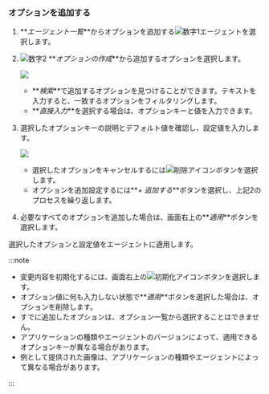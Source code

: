 ### オプションを追加する

<ProdImg img='app-set-agent-in-service.png' desc='エージェント設定' />

1.  **_エージェント一覧_**からオプションを追加する![数字1](/img/number-01.png)エージェントを選択します。

2.  ![数字2](/img/number-02.png) **_オプションの作成_**から追加するオプションを選択します。

    ![](/img/add-agent-option.png)

    -   **_検索_**で追加するオプションを見つけることができます。テキストを入力すると、一致するオプションをフィルタリングします。
    -   **_直接入力_**を選択する場合は、オプションキーと値を入力できます。

3.  選択したオプションキーの説明とデフォルト値を確認し、設定値を入力します。

    ![](/img/add-agent-option-value.png)

    -   選択したオプションをキャンセルするには![削除アイコン](/img/ico-trash.svg)ボタンを選択します。
    -   オプションを追加設定するには**_+ 追加する_**ボタンを選択し、上記2のプロセスを繰り返します。

4.  必要なすべてのオプションを追加した場合は、画面右上の**_適用_**ボタンを選択します。

選択したオプションと設定値をエージェントに適用します。

:::note

-   変更内容を初期化するには、画面右上の![初期化アイコン](/img/ico-refresh.svg)ボタンを選択します。
-   オプション値に何も入力しない状態で**_適用_**ボタンを選択した場合は、オプションを削除します。
-   すでに追加したオプションは、オプション一覧から選択することはできません。
-   アプリケーションの種類やエージェントのバージョンによって、適用できるオプションキーが異なる場合があります。
-   例として提供された画像は、アプリケーションの種類やエージェントによって異なる場合があります。

:::
